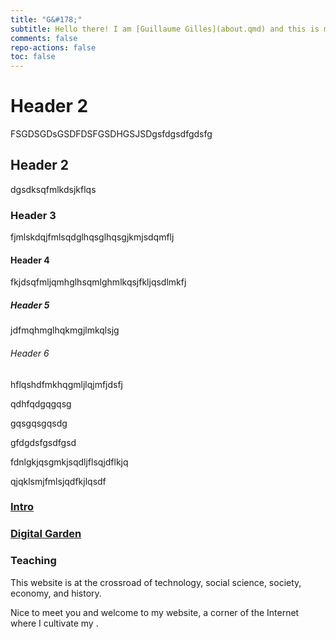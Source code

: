 ```yaml
---
title: "G&#178;"
subtitle: Hello there! I am [Guillaume Gilles](about.qmd) and this is my website.
comments: false
repo-actions: false
toc: false
---
```


# Header 2

FSGDSGDsGSDFDSFGSDHGSJSDgsfdgsdfgdsfg

## Header 2

dgsdksqfmlkdsjkflqs

### Header 3

fjmlskdqjfmlsqdglhqsglhqsgjkmjsdqmflj

#### Header 4

fkjdsqfmljqmhglhsqmlghmlkqsjfkljqsdlmkfj

##### Header 5

jdfmqhmglhqkmgjlmkqlsjg

###### Header 6

hflqshdfmkhqgmljlqjmfjdsfj

::: {.callout-note}
qdhfqdgqgqsg
:::

::: {.callout-tip}
gqsgqsgqsdg
:::

::: {.callout-important}
gfdgdsfgsdfgsd
:::

::: {.callout-caution}
fdnlgkjqsgmkjsqdljflsqjdflkjq
:::

::: {.callout-warning}
qjqklsmjfmlsjqdfkjlqsdf
:::

### [Intro](about.qmd)

### [Digital Garden](digital-garden.qmd)

### Teaching

This website is at the crossroad of technology, social science, society, economy, and history.

Nice to meet you and welcome to my website, a corner of the Internet where I cultivate my .

